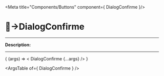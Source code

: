 
<Meta title="Components/Buttons" component={ DialogConfirme }/>

# 🔘→DialogConfirme
_________

__Description:__

<!-- digite aqui a descrição -->
_________

<Canvas>
  <Story
    name="DialogConfirme"
    args=""
  >
    { (args) => < DialogConfirme  {...args} /> }
  </Story>
</Canvas>

<ArgsTable of={ DialogConfirme } />
